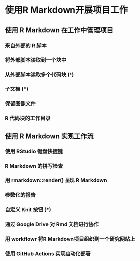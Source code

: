 # 使用R Markdown开展项目工作 {#rmarkdown-project}

## 使用 R Markdown 在工作中管理项目 {#project-manage}

### 来自外部的 R 脚本 {#external-r}

### 将外部脚本读取到一个块中 {#external-read}

### 从外部脚本读取多个代码块 (\*) {#external-multi}

### 子文档 (\*) {#child-document}

### 保留图像文件 {#keep-plot}

### R 代码块的工作目录 {#chunk-directory}

## 使用 R Markdown 实现工作流 {#work-flow}

### 使用 RStudio 键盘快捷键 {#rstudio-shortcut}

### R Markdown 的拼写检查 {#spell-check}

### 用 rmarkdown::render() 呈现 R Markdown {#render-rmd}

### 参数化的报告 {#parameterized-reports}

### 自定义 Knit 按钮 (\*)	{#customize-button}

### 通过 Google Drive 对 Rmd 文档进行协作	{#google-drive}

### 用 workflowr 将R Markdown项目组织到一个研究网站上 {#workflowr-web}

### 使用 GitHub Actions 实现自动化部署{#github-actions}
